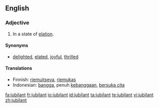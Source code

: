 ==English==

===Adjective===
{{en-adj}}

# In a state of [[elation]].

====Synonyms====
*{{sense|in a state of elation}} [[delighted]], [[elated]], [[joyful]], [[thrilled]]

====Translations====
*Finnish: [[riemuitseva]], [[riemukas]]
*Indonesian: [[bangga]], penuh [[bangga|kebanggaan]], [[suka cita|bersuka cita]]

[[fa:jubilant]]
[[fr:jubilant]]
[[io:jubilant]]
[[id:jubilant]]
[[ta:jubilant]]
[[te:jubilant]]
[[vi:jubilant]]
[[zh:jubilant]]